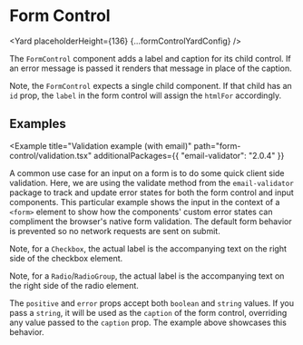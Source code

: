<!--
Copyright (c) Uber Technologies, Inc.

This source code is licensed under the MIT license found in the
LICENSE file in the root directory of this source tree.
-->






# Form Control

<Yard placeholderHeight={136} {...formControlYardConfig} />

The `FormControl` component adds a label and caption for its child control.
If an error message is passed it renders that message in place of the caption.

Note, the `FormControl` expects a single child component.
If that child has an `id` prop, the `label` in the form control will assign the `htmlFor` accordingly.

## Examples

<Example title="Input" path="form-control/input.tsx">
  <InputExample />
</Example>

<Example title="Textarea" path="form-control/textarea.tsx">
  <TextareaExample />
</Example>

<Example
  title="Validation example (with email)"
  path="form-control/validation.tsx"
  additionalPackages={{ "email-validator": "2.0.4" }}
>
  <ValidationExample />
</Example>

A common use case for an input on a form is to do some quick client side validation. Here, we are using the validate method from the `email-validator` package to track and update error states for both the form control and input components. This particular example shows the input in the context of a `<form>` element to show how the components' custom error states can compliment the browser's native form validation. The default form behavior is prevented so no network requests are sent on submit.

<Example title="Checkbox" path="form-control/checkbox.tsx">
  <CheckboxExample />
</Example>

Note, for a `Checkbox`, the actual label is the accompanying text on the right side of the checkbox element.

<Example title="RadioGroup" path="form-control/radio-group.tsx">
  <RadioGroupExample />
</Example>

Note, for a `Radio`/`RadioGroup`, the actual label is the accompanying text on the right side of the radio element.

<Example title="Select" path="form-control/select.tsx">
  <SelectExample />
</Example>

<Example title="States" path="form-control/kinds.tsx">
  <Kinds />
</Example>

The `positive` and `error` props accept both `boolean` and `string` values.
If you pass a `string`, it will be used as the `caption` of the form control, overriding any value passed to the `caption` prop.
The example above showcases this behavior.

<Exports
  component={FormControlExports}
  title="Form Control exports"
  path="baseui/form-control"
/>

